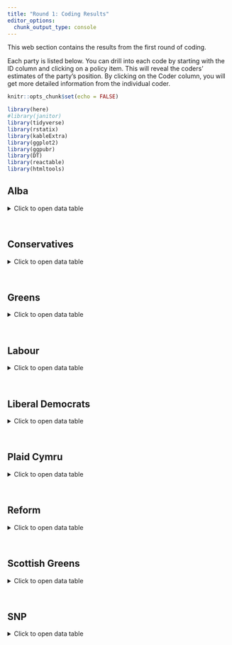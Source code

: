 ```yaml
---
title: "Round 1: Coding Results"
editor_options: 
  chunk_output_type: console
---
```


This web section contains the results from the first round of coding.

Each party is listed below. You can drill into each code by starting with the ID column and clicking on a policy item. This will reveal the coders’ estimates of the party’s position. By clicking on the Coder column, you will get more detailed information from the individual coder.

```r
knitr::opts_chunk$set(echo = FALSE)
```

```r
library(here)
#library(janitor)
library(tidyverse)
library(rstatix)
library(kableExtra)
library(ggplot2)
library(ggpubr)
library(DT)
library(reactable)
library(htmltools)

```


## Alba
<details>
  <summary>Click to open data table</summary>

```r
# Load the data frame (assuming df is loaded and has the described structure)

# Load drafts
load(here("data/alba/df.rda"))
df <- df %>% rename(id=id1)
reactable(df, columns = list(
  id = colDef(name = "ID", minWidth = 250),
  coder = colDef(name = "Coder", details = function(index) {
    # Extract the sub-data for the expanded row
    sub_data <- df[index, c("Source", "Justification", "Comment")]
    # Create a mini reactable for nested display
    div(style = "padding: 16px; margin-top: -10px; margin-bottom: -10px;",
        reactable(sub_data, bordered = TRUE, compact = TRUE))
  }),
  Source = colDef(show = FALSE),
  Justification = colDef(show = FALSE),
  Comment = colDef(show = FALSE)
), defaultColDef = colDef(minWidth = 150, cell = function(value) {
  # Style for other columns
  span(style = "display: block; white-space: nowrap; overflow: hidden; text-overflow: ellipsis;", value)
}), groupBy = "id", pagination = FALSE)

```
</details> 
<br>  



## Conservatives
<details>
  <summary>Click to open data table</summary>

```r
# Load the data frame (assuming df is loaded and has the described structure)

# Load drafts
load(here("data/conservatives/df.rda"))
df <- df %>% rename(id=id1)
reactable(df, columns = list(
  id = colDef(name = "ID", minWidth = 250),
  coder = colDef(name = "Coder", details = function(index) {
    # Extract the sub-data for the expanded row
    sub_data <- df[index, c("Source", "Justification", "Comment")]
    # Create a mini reactable for nested display
    div(style = "padding: 16px; margin-top: -10px; margin-bottom: -10px;",
        reactable(sub_data, bordered = TRUE, compact = TRUE))
  }),
  Source = colDef(show = FALSE),
  Justification = colDef(show = FALSE),
  Comment = colDef(show = FALSE)
), defaultColDef = colDef(minWidth = 150, cell = function(value) {
  # Style for other columns
  span(style = "display: block; white-space: nowrap; overflow: hidden; text-overflow: ellipsis;", value)
}), groupBy = "id", pagination = FALSE)

```
</details>
<br>

## Greens
<details>
  <summary>Click to open data table</summary>

```r
# Load the data frame (assuming df is loaded and has the described structure)

# Load drafts
load(here("data/greens/df.rda"))
df <- df %>% rename(id=id1)
reactable(df, columns = list(
  id = colDef(name = "ID", minWidth = 250),
  coder = colDef(name = "Coder", details = function(index) {
    # Extract the sub-data for the expanded row
    sub_data <- df[index, c("Source", "Justification", "Comment")]
    # Create a mini reactable for nested display
    div(style = "padding: 16px; margin-top: -10px; margin-bottom: -10px;",
        reactable(sub_data, bordered = TRUE, compact = TRUE))
  }),
  Source = colDef(show = FALSE),
  Justification = colDef(show = FALSE),
  Comment = colDef(show = FALSE)
), defaultColDef = colDef(minWidth = 150, cell = function(value) {
  # Style for other columns
  span(style = "display: block; white-space: nowrap; overflow: hidden; text-overflow: ellipsis;", value)
}), groupBy = "id", pagination = FALSE)

```
</details>
<br>

## Labour
<details>
  <summary>Click to open data table</summary>

```r
# Load the data frame (assuming df is loaded and has the described structure)

# Load drafts
load(here("data/labour/df.rda"))
df <- df %>% rename(id=id1)
reactable(df, columns = list(
  id = colDef(name = "ID", minWidth = 250),
  coder = colDef(name = "Coder", details = function(index) {
    # Extract the sub-data for the expanded row
    sub_data <- df[index, c("Source", "Justification", "Comment")]
    # Create a mini reactable for nested display
    div(style = "padding: 16px; margin-top: -10px; margin-bottom: -10px;",
        reactable(sub_data, bordered = TRUE, compact = TRUE))
  }),
  Source = colDef(show = FALSE),
  Justification = colDef(show = FALSE),
  Comment = colDef(show = FALSE)
), defaultColDef = colDef(minWidth = 150, cell = function(value) {
  # Style for other columns
  span(style = "display: block; white-space: nowrap; overflow: hidden; text-overflow: ellipsis;", value)
}), groupBy = "id", pagination = FALSE)

```
</details>
<br>

## Liberal Democrats
<details>
  <summary>Click to open data table</summary>

```r
# Load the data frame (assuming df is loaded and has the described structure)

# Load drafts
load(here("data/libdems/df.rda"))
df <- df %>% rename(id=id1)
reactable(df, columns = list(
  id = colDef(name = "ID", minWidth = 250),
  coder = colDef(name = "Coder", details = function(index) {
    # Extract the sub-data for the expanded row
    sub_data <- df[index, c("Source", "Justification", "Comment")]
    # Create a mini reactable for nested display
    div(style = "padding: 16px; margin-top: -10px; margin-bottom: -10px;",
        reactable(sub_data, bordered = TRUE, compact = TRUE))
  }),
  Source = colDef(show = FALSE),
  Justification = colDef(show = FALSE),
  Comment = colDef(show = FALSE)
), defaultColDef = colDef(minWidth = 150, cell = function(value) {
  # Style for other columns
  span(style = "display: block; white-space: nowrap; overflow: hidden; text-overflow: ellipsis;", value)
}), groupBy = "id", pagination = FALSE)

```
</details>
<br>

## Plaid Cymru
<details>
  <summary>Click to open data table</summary>

```r
# Load the data frame (assuming df is loaded and has the described structure)

# Load drafts
load(here("data/plaid/df.rda"))
df <- df %>% rename(id=id1)
reactable(df, columns = list(
  id = colDef(name = "ID", minWidth = 250),
  coder = colDef(name = "Coder", details = function(index) {
    # Extract the sub-data for the expanded row
    sub_data <- df[index, c("Source", "Justification", "Comment")]
    # Create a mini reactable for nested display
    div(style = "padding: 16px; margin-top: -10px; margin-bottom: -10px;",
        reactable(sub_data, bordered = TRUE, compact = TRUE))
  }),
  Source = colDef(show = FALSE),
  Justification = colDef(show = FALSE),
  Comment = colDef(show = FALSE)
), defaultColDef = colDef(minWidth = 150, cell = function(value) {
  # Style for other columns
  span(style = "display: block; white-space: nowrap; overflow: hidden; text-overflow: ellipsis;", value)
}), groupBy = "id", pagination = FALSE)

```
</details>
<br>

## Reform
<details>
  <summary>Click to open data table</summary>

```r
# Load the data frame (assuming df is loaded and has the described structure)

# Load drafts
load(here("data/reform/df.rda"))
df <- df %>% rename(id=id1)
reactable(df, columns = list(
  id = colDef(name = "ID", minWidth = 250),
  coder = colDef(name = "Coder", details = function(index) {
    # Extract the sub-data for the expanded row
    sub_data <- df[index, c("Source", "Justification", "Comment")]
    # Create a mini reactable for nested display
    div(style = "padding: 16px; margin-top: -10px; margin-bottom: -10px;",
        reactable(sub_data, bordered = TRUE, compact = TRUE))
  }),
  Source = colDef(show = FALSE),
  Justification = colDef(show = FALSE),
  Comment = colDef(show = FALSE)
), defaultColDef = colDef(minWidth = 150, cell = function(value) {
  # Style for other columns
  span(style = "display: block; white-space: nowrap; overflow: hidden; text-overflow: ellipsis;", value)
}), groupBy = "id", pagination = FALSE)

```
</details>
<br>

## Scottish Greens
<details>
  <summary>Click to open data table</summary>

```r
# Load the data frame (assuming df is loaded and has the described structure)

# Load drafts
load(here("data/scotgreens/df.rda"))
df <- df %>% rename(id=id1)
reactable(df, columns = list(
  id = colDef(name = "ID", minWidth = 250),
  coder = colDef(name = "Coder", details = function(index) {
    # Extract the sub-data for the expanded row
    sub_data <- df[index, c("Source", "Justification", "Comment")]
    # Create a mini reactable for nested display
    div(style = "padding: 16px; margin-top: -10px; margin-bottom: -10px;",
        reactable(sub_data, bordered = TRUE, compact = TRUE))
  }),
  Source = colDef(show = FALSE),
  Justification = colDef(show = FALSE),
  Comment = colDef(show = FALSE)
), defaultColDef = colDef(minWidth = 150, cell = function(value) {
  # Style for other columns
  span(style = "display: block; white-space: nowrap; overflow: hidden; text-overflow: ellipsis;", value)
}), groupBy = "id", pagination = FALSE)

```
</details>
<br>


## SNP
<details>
  <summary>Click to open data table</summary>

```r
# Load the data frame (assuming df is loaded and has the described structure)

# Load drafts
load(here("data/snp/df.rda"))
df <- df %>% rename(id=id1)
reactable(df, columns = list(
  id = colDef(name = "ID", minWidth = 250),
  coder = colDef(name = "Coder", details = function(index) {
    # Extract the sub-data for the expanded row
    sub_data <- df[index, c("Source", "Justification", "Comment")]
    # Create a mini reactable for nested display
    div(style = "padding: 16px; margin-top: -10px; margin-bottom: -10px;",
        reactable(sub_data, bordered = TRUE, compact = TRUE))
  }),
  Source = colDef(show = FALSE),
  Justification = colDef(show = FALSE),
  Comment = colDef(show = FALSE)
), defaultColDef = colDef(minWidth = 150, cell = function(value) {
  # Style for other columns
  span(style = "display: block; white-space: nowrap; overflow: hidden; text-overflow: ellipsis;", value)
}), groupBy = "id", pagination = FALSE)

```
</details>
<br>

